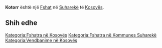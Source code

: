 {{Fshat në Kosovës
 | Emri                = Kotorr
| sqi_N_name = Kotorr
| sqi_N_FULL_NAME_RO = Kotorr
| sqi_N_FULL_NAME_ND_RO = Kotorr
| sqi_N_SORT_NAME_RG = KOTORR
| sqi_N_FULL_NAME_RG = Kotorr
| sqi_N_FULL_NAME_ND_RG = Kotorr
| sqi_V_name = Kotor
| sqi_V_FULL_NAME_RO = Kotor
| sqi_V_FULL_NAME_ND_RO = Kotor
| sqi_V_SORT_NAME_RG = KOTOR
| sqi_V_FULL_NAME_RG = Kotor
| sqi_V_FULL_NAME_ND_RG = Kotor
| srp_N_name = Kotore
| srp_N_FULL_NAME_RO = Kotore
| srp_N_FULL_NAME_ND_RO = Kotore
| srp_N_SORT_NAME_RG = KOTORE
| srp_N_FULL_NAME_RG = Kotore
| srp_N_FULL_NAME_ND_RG = Kotore
| srp_NS_name = Которе
| srp_NS_FULL_NAME_RO = Которе
| srp_NS_FULL_NAME_ND_RO = Которе
| srp_NS_SORT_NAME_RG = КОТОРЕ
| srp_NS_FULL_NAME_RG = Которе
| srp_NS_FULL_NAME_ND_RG = Которе
| std_V_name = Kotori
| std_V_FULL_NAME_RO = Kotori
| std_V_FULL_NAME_ND_RO = Kotori
| std_V_SORT_NAME_RG = KOTORI
| std_V_FULL_NAME_RG = Kotori
| std_V_FULL_NAME_ND_RG = Kotori

 | Emri (Rasa dhanore) = 
 | Figura              = 
 | Shteti              = Kosovo
 | Komuna              = Suharekë
 | Kodi postar         = 
 | Sipërfaqja          = 

 | Popullsia           = 

 | Regj. i popullsisë  = 
 | Dend. e popullsisë  = 
 | Faqja zyrtare       = 
 <!--- Koordinatat ----> 
 | Gjerësia            = 42.801111
 | Gjatësia            = 20.743056
 | Lartësia            = 
}}
'''Kotorr''' është një [[Fshat]] në [[Suharekë]] të [[Kosovës]].

<!-- == Gjeografia == -->
<!-- == Historia == -->
<!-- == Demografia == -->
== Shih edhe ==
{{Komuna Suharekë}}
{{Kosovo-Administrata-Cung}}

[[Kategoria:Fshatra në Kosovës]]
[[Kategoria:Fshatra në Kommunes Suharekë]]
[[Kategoria:Vendbanime në Kosovës]]
